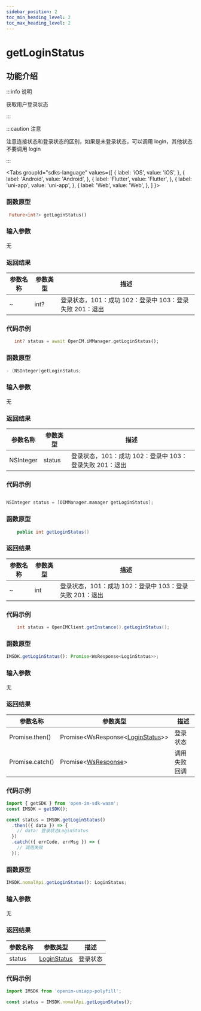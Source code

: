 ```yaml
---
sidebar_position: 2
toc_min_heading_level: 2
toc_max_heading_level: 2
---
```


# getLoginStatus

## 功能介绍

:::info 说明

获取用户登录状态

:::

:::caution 注意

注意连接状态和登录状态的区别，如果是未登录状态，可以调用 login，其他状态不要调用 login

:::

<Tabs
groupId="sdks-language"
values={[
{ label: 'iOS', value: 'iOS', },
{ label: 'Android', value: 'Android', },
{ label: 'Flutter', value: 'Flutter', },
{ label: 'uni-app', value: 'uni-app', },
{ label: 'Web', value: 'Web', },
]
}>

<TabItem value="Flutter">

### 函数原型

```dart showLineNumbers
 Future<int?> getLoginStatus()
```

### 输入参数

无

### 返回结果

| 参数名称 | 参数类型 | 描述                                                    |
| -------- | -------- | ------------------------------------------------------- |
| ~        | int?     | 登录状态，101：成功 102：登录中 103：登录失败 201：退出 |

### 代码示例

```dart showLineNumbers
   int? status = await OpenIM.iMManager.getLoginStatus();
```

</TabItem>

<TabItem value="iOS">

### 函数原型

```swift showLineNumbers
- (NSInteger)getLoginStatus;
```

### 输入参数

无

### 返回结果

| 参数名称  | 参数类型 | 描述                                                    |
| --------- | -------- | ------------------------------------------------------- |
| NSInteger | status   | 登录状态，101：成功 102：登录中 103：登录失败 201：退出 |

### 代码示例

```swift showLineNumbers

NSInteger status = [OIMManager.manager getLoginStatus];

```

</TabItem>

<TabItem value="Android">

### 函数原型

```java showLineNumbers
    public int getLoginStatus()
```

### 返回结果

| 参数名称 | 参数类型 | 描述                                                    |
| -------- | -------- | ------------------------------------------------------- |
| ~        | int      | 登录状态，101：成功 102：登录中 103：登录失败 201：退出 |

### 代码示例

```java showLineNumbers
    int status = OpenIMClient.getInstance().getLoginStatus();
```

</TabItem>

<TabItem value="Web">

### 函数原型

```ts showLineNumbers
IMSDK.getLoginStatus(): Promise<WsResponse<LoginStatus>>;
```

### 输入参数

无

### 返回结果

| 参数名称        | 参数类型                                                            | 描述         |
| --------------- | ------------------------------------------------------------------- | ------------ |
| Promise.then()  | Promise<WsResponse<[LoginStatus](docs/sdks/Enum/LoginStatus.mdx)>\> | 登录状态     |
| Promise.catch() | Promise<[WsResponse](docs/sdks/Class/Response/Response.mdx)\>       | 调用失败回调 |

### 代码示例

```js showLineNumbers
import { getSDK } from 'open-im-sdk-wasm';
const IMSDK = getSDK();

const status = IMSDK.getLoginStatus()
  .then(({ data }) => {
    // data: 登录状态LoginStatus
  })
  .catch(({ errCode, errMsg }) => {
    // 调用失败
  });
```

</TabItem>

<TabItem value="uni-app">

### 函数原型

```ts showLineNumbers
IMSDK.nomalApi.getLoginStatus(): LoginStatus;
```

### 输入参数

无

### 返回结果

| 参数名称 | 参数类型                                      | 描述     |
| -------- | --------------------------------------------- | -------- |
| status   | [LoginStatus](docs/sdks/Enum/LoginStatus.mdx) | 登录状态 |

### 代码示例

```js showLineNumbers
import IMSDK from 'openim-uniapp-polyfill';

const status = IMSDK.nomalApi.getLoginStatus();
```

</TabItem>

</Tabs>
